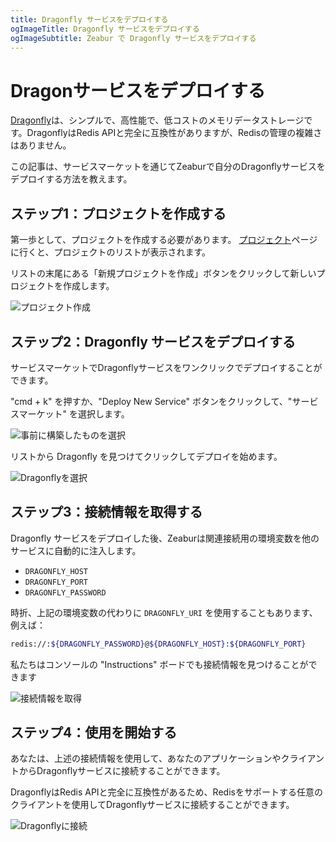 ```yaml
---
title: Dragonfly サービスをデプロイする
ogImageTitle: Dragonfly サービスをデプロイする
ogImageSubtitle: Zeabur で Dragonfly サービスをデプロイする
---
```


# Dragonサービスをデプロイする

[Dragonfly](https://www.dragonflydb.io/)は、シンプルで、高性能で、低コストのメモリデータストレージです。DragonflyはRedis APIと完全に互換性がありますが、Redisの管理の複雑さはありません。

この記事は、サービスマーケットを通じてZeaburで自分のDragonflyサービスをデプロイする方法を教えます。

## ステップ1：プロジェクトを作成する

第一歩として、プロジェクトを作成する必要があります。 [プロジェクト](https://dash.zeabur.com/projects)ページに行くと、プロジェクトのリストが表示されます。

リストの末尾にある「新規プロジェクトを作成」ボタンをクリックして新しいプロジェクトを作成します。

![プロジェクト作成](/deploy/common/create-project.en-US.png)

## ステップ2：Dragonfly サービスをデプロイする

サービスマーケットでDragonflyサービスをワンクリックでデプロイすることができます。

"cmd + k" を押すか、"Deploy New Service" ボタンをクリックして、"サービスマーケット" を選択します。

![事前に構築したものを選択](/deploy/common/select-prebuilt-service.en-US.png)

リストから Dragonfly を見つけてクリックしてデプロイを始めます。

![Dragonflyを選択](/databases/dragonfly/deploy-dragonfly.en-US.png)

## ステップ3：接続情報を取得する

Dragonfly サービスをデプロイした後、Zeaburは関連接続用の環境変数を他のサービスに自動的に注入します。

- `DRAGONFLY_HOST`
- `DRAGONFLY_PORT`
- `DRAGONFLY_PASSWORD`

時折、上記の環境変数の代わりに `DRAGONFLY_URI` を使用することもあります、例えば：

```bash copy
redis://:${DRAGONFLY_PASSWORD}@${DRAGONFLY_HOST}:${DRAGONFLY_PORT}
```

私たちはコンソールの "Instructions" ボードでも接続情報を見つけることができます

![接続情報を取得](/databases/dragonfly/connection-dragonfly.en-US.png)

## ステップ4：使用を開始する

あなたは、上述の接続情報を使用して、あなたのアプリケーションやクライアントからDragonflyサービスに接続することができます。

DragonflyはRedis APIと完全に互換性があるため、Redisをサポートする任意のクライアントを使用してDragonflyサービスに接続することができます。

![Dragonflyに接続](/databases/dragonfly/client-dragonfly.en-US.png)